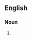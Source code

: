 {{also|watch straps}}

==English==

===Noun===
{{head|en|noun plural form}}

# {{plural of|watchstrap|lang=en}}
